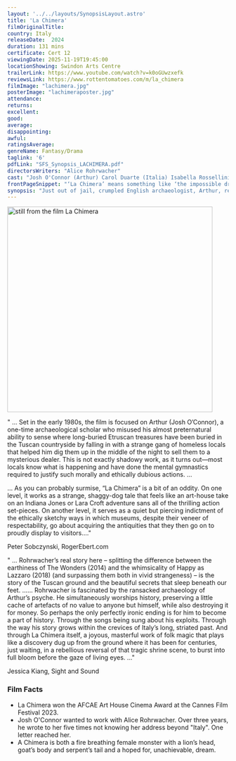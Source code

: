 ```yaml
---
layout: '../../layouts/SynopsisLayout.astro'
title: 'La Chimera'
filmOriginalTitle:
country: Italy
releaseDate:  2024
duration: 131 mins
certificate: Cert 12
viewingDate: 2025-11-19T19:45:00
locationShowing: Swindon Arts Centre
trailerLink: https://www.youtube.com/watch?v=k0oGUwzxefk
reviewsLink: https://www.rottentomatoes.com/m/la_chimera
filmImage: "lachimera.jpg"
posterImage: "lachimeraposter.jpg" 
attendance: 
returns: 
excellent: 
good: 
average: 
disappointing: 
awful: 
ratingsAverage: 
genreName: Fantasy/Drama
taglink: '6'
pdfLink: "SFS_Synopsis_LACHIMERA.pdf"
directorsWriters: "Alice Rohrwacher"
cast: "Josh O'Connor (Arthur) Carol Duarte (Italia) Isabella Rossellini (Flora)"
frontPageSnippet: "‘La Chimera’ means something like ‘the impossible dream’"
synopsis: "Just out of jail, crumpled English archaeologist, Arthur, reconnects with his wayward crew of accomplices - a happy-go-lucky band of grave robbers who survive by looting Etruscan tombs and fencing the ancient treasures they dig up.  " 
---
```


<Image src={filmImage} alt="still from the film La Chimera" width="467" />

" ... Set in the early 1980s, the film is focused on Arthur (Josh O’Connor), a one-time archaeological scholar who misused his almost preternatural ability to sense where long-buried Etruscan treasures have been buried in the Tuscan countryside by falling in with a strange gang of homeless locals that helped him dig them up in the middle of the night to sell them to a mysterious dealer. This is not exactly shadowy work, as it turns out—most locals know what is happening and have done the mental gymnastics required to justify such morally and ethically dubious actions. ...

... As you can probably surmise, “La Chimera” is a bit of an oddity. On one level, it works as a strange, shaggy-dog tale that feels like an art-house take on an Indiana Jones or Lara Croft adventure sans all of the thrilling action set-pieces. On another level, it serves as a quiet but piercing indictment of the ethically sketchy ways in which museums, despite their veneer of respectability, go about acquiring the antiquities that they then go on to proudly display to visitors...."


<div class="review__author review__author--review1">
Peter Sobczynski, RogerEbert.com
</div>

" ... Rohrwacher’s real story here – splitting the difference between the earthiness of The Wonders (2014) and the whimsicality of Happy as Lazzaro (2018) (and surpassing them both in vivid strangeness) – is the story of the Tuscan ground and the beautiful secrets that sleep beneath our feet. ...... Rohrwacher is fascinated by the ransacked archaeology of Arthur’s psyche. He simultaneously worships history, preserving a little cache of artefacts of no value to anyone but himself, while also destroying it for money. So perhaps the only perfectly ironic ending is for him to become a part of history. Through the songs being sung about his exploits. Through the way his story grows within the crevices of Italy’s long, striated past. And through La Chimera itself, a joyous, masterful work of folk magic that plays like a discovery dug up from the ground where it has been for centuries, just waiting, in a rebellious reversal of that tragic shrine scene, to burst into full bloom before the gaze of living eyes. ..."

<div class="review__author">
Jessica Kiang, Sight and Sound
</div>

### Film Facts

- La Chimera won the AFCAE Art House Cinema Award at the Cannes Film Festival 2023.
- Josh O'Connor wanted to work with Alice Rohrwacher. Over three years, he wrote to her five times not knowing her address beyond "Italy". One letter reached her.
- A Chimera is both a fire breathing female monster with a lion’s head, goat’s body and serpent’s tail and a hoped for, unachievable, dream.

